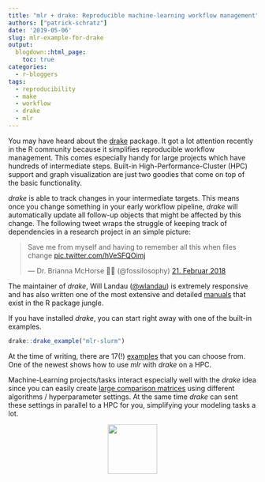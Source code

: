 ```yaml
---
title: "mlr + drake: Reproducible machine-learning workflow management"
authors: ["patrick-schratz"]
date: '2019-05-06'
slug: mlr-example-for-drake
output:
  blogdown::html_page:
    toc: true
categories:
  - r-bloggers
tags:
  - reproducibility
  - make
  - workflow
  - drake
  - mlr
---
```


You may have heard about the [drake](https://ropensci.github.io/drake/) package.
It got a lot attention recently in the R community because it simplifies reproducible workflow management.
This comes especially handy for large projects which have hundreds of intermediate steps.
Built-in High-Performance-Cluster (HPC) support and graph visualization are just two goodies that come on top of the basic functionality.

_drake_ is able to track changes in your intermediate targets.
This means once you change something in your early workflow pipeline, _drake_ will automatically update all follow-up objects that might be affected by this change.
The following tweet wraps the struggle of keeping track of dependencies in a research project in an simple picture:

<blockquote class="twitter-tweet" data-conversation="none" data-lang="de"><p lang="en" dir="ltr">Save me from myself and having to remember all this when files change <a href="https://t.co/hVeSFQOimj">pic.twitter.com/hVeSFQOimj</a></p>&mdash; Dr. Brianna McHorse 🏳️‍🌈 (@fossilosophy) <a href="https://twitter.com/fossilosophy/status/966408174470299648?ref_src=twsrc%5Etfw">21. Februar 2018</a></blockquote>
<script async src="https://platform.twitter.com/widgets.js" charset="utf-8"></script>

The maintainer of _drake_, Will Landau ([\@wlandau](https://github.com/wlandau-lilly)) is extremely responsive and has also written one of the most extensive and detailed [manuals](https://ropenscilabs.github.io/drake-manual/) that exist in the R package jungle.

If you have installed _drake_, you can start right away with one of the built-in examples.

```r
drake::drake_example("mlr-slurm")
```

At the time of writing, there are 17(!) [examples](https://github.com/wlandau/drake-examples) that you can choose from.
One of the newest shows how to use _mlr_ with _drake_ on a HPC.

Machine-Learning projects/tasks interact especially well with the _drake_ idea since you can easily create [large comparison matrices](https://ropenscilabs.github.io/drake-manual/plans.html#large-plan) using different algorithms / hyperparameter settings.
At the same time _drake_ can sent these settings in parallel to a HPC for you, simplifying your modeling tasks a lot.

<div style="text-align:center"><img width="100px" src ="../../images/2019-05-06-mlr-example-for-drake/drake.svg" /></div>
